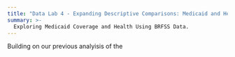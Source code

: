 ```yaml
---
title: "Data Lab 4 - Expanding Descriptive Comparisons: Medicaid and Health"
summary: >-
  Exploring Medicaid Coverage and Health Using BRFSS Data.
---
```


Building on our previous analyisis of the 
